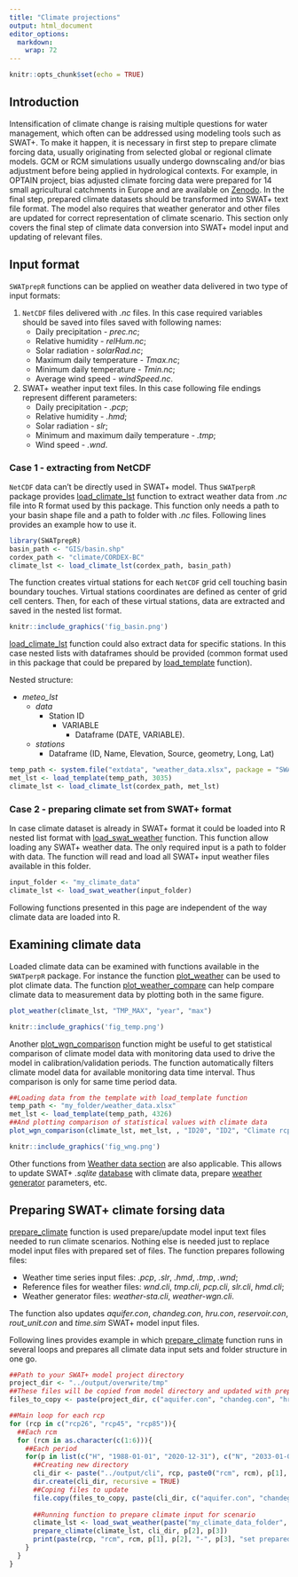 ```yaml
---
title: "Climate projections"
output: html_document
editor_options: 
  markdown: 
    wrap: 72
---
```


```r
knitr::opts_chunk$set(echo = TRUE)
```

## Introduction

Intensification of climate change is raising multiple questions for water management, which often can be addressed using modeling tools such as SWAT+. To make it happen, it is necessary in first step to prepare climate forcing data, usually originating from selected global or regional climate models. GCM or RCM simulations usually undergo downscaling and/or bias adjustment before being applied in hydrological contexts. For example, in OPTAIN project, bias adjusted climate forcing data were prepared for 14 small agricultural catchments in Europe and are available on [Zenodo](https://zenodo.org/record/6202062#.ZHYrXHZByUk). In the final step, prepared climate datasets should be transformed into SWAT+ text file format. The model also requires that weather generator and other files are updated for correct representation of climate scenario. This section only covers the final step of climate data conversion into SWAT+ model input and updating of relevant files.

## Input format

`SWATprepR` functions can be applied on weather data delivered in two type of input formats:

1. `NetCDF` files delivered with *.nc* files. In this case required variables should be saved into files saved with following names:
    + Daily precipitation - *prec.nc*; 
    + Relative humidity - *relHum.nc*;
    + Solar radiation - *solarRad.nc*;
    + Maximum daily temperature - *Tmax.nc*;
    + Minimum daily temperature - *Tmin.nc*;
    + Average wind speed - *windSpeed.nc*.
2. SWAT+ weather input text files. In this case following file endings represent different parameters:
    + Daily precipitation - *.pcp*; 
    + Relative humidity - *.hmd*;
    + Solar radiation - *slr*;
    + Minimum and maximum daily temperature - *.tmp*;
    + Wind speed - *.wnd*.

### Case 1 - extracting from NetCDF

`NetCDF` data can't be directly used in SWAT+ model. Thus `SWATperpR` package provides [load_climate_lst](../reference/load_climate_lst.html) function to extract weather data from *.nc* file into R format used by this package. This function only needs a path to your basin shape file and a path to folder with *.nc* files. Following lines provides an example how to use it.

```r
library(SWATprepR)
basin_path <- "GIS/basin.shp"
cordex_path <- "climate/CORDEX-BC"
climate_lst <- load_climate_lst(cordex_path, basin_path)
```

The function creates virtual stations for each `NetCDF` grid cell touching basin boundary touches. Virtual stations coordinates are defined as center of grid cell centers. Then, for each of these virtual stations, data are extracted and saved in the nested list format. 

```r
knitr::include_graphics('fig_basin.png')
```

[load_climate_lst](../reference/load_climate_lst.html) function could also extract data for specific stations. In this case nested lists with dataframes should be provided (common format used in this package that could be prepared by [load_template](../reference/load_template.html) function). 

Nested structure:

+ *meteo_lst*
    + *data*
        + Station ID
            + VARIABLE
                + Dataframe (DATE, VARIABLE). 
    + *stations*
        + Dataframe (ID, Name, Elevation, Source, geometry, Long, Lat) 

```r
temp_path <- system.file("extdata", "weather_data.xlsx", package = "SWATprepR")
met_lst <- load_template(temp_path, 3035)
climate_lst <- load_climate_lst(cordex_path, met_lst)
```

###  Case 2 - preparing climate set from SWAT+ format

In case climate dataset is already in SWAT+ format it could be loaded into R nested list format with [load_swat_weather](../reference/load_swat_weather.html) function. This function allow loading any SWAT+ weather data. The only required input is a path to folder with data. The function will read and load all SWAT+ input weather files available in this folder. 

```r
input_folder <- "my_climate_data"
climate_lst <- load_swat_weather(input_folder)
```

Following functions presented in this page  are independent of the way climate data are loaded into R. 

## Examining climate data

Loaded climate data can be examined with functions available in the `SWATperpR` package. For instance the function [plot_weather](../reference/plot_weather.html) can be used to plot climate data. The function [plot_weather_compare](../reference/plot_weather_compare.html) can help compare climate data to measurement data by plotting both in the same figure. 

```r
plot_weather(climate_lst, "TMP_MAX", "year", "max")
```

```r
knitr::include_graphics('fig_temp.png')
```

Another [plot_wgn_comparison](../reference/plot_wgn_comparison.html) function might be useful to get statistical comparison of climate model data with monitoring data used to drive the model in calibration/validation periods. The function automatically filters climate model data for available monitoring data time interval. Thus comparison is only for same time period data.  

```r
##Loading data from the template with load_template function
temp_path <- "my_folder/weather_data.xlsx"
met_lst <- load_template(temp_path, 4326)
##And plotting comparison of statistical values with climate data
plot_wgn_comparison(climate_lst, met_lst, , "ID20", "ID2", "Climate rcp26m1", "Monitoring data", "comparison")
```

```r
knitr::include_graphics('fig_wng.png')
```

Other functions from [Weather data section](../articles/weather.html) are also applicable. This allows to update SWAT+ *.sqlite* [database](https://biopsichas.github.io/SWATprepR/articles/weather.html#wgn-input-function) with climate data, prepare [weather generator](https://biopsichas.github.io/SWATprepR/articles/weather.html#wgn-input-function) parameters, etc.

## Preparing SWAT+ climate forsing data

[prepare_climate](../reference/prepare_climate.html) function is used prepare/update model input text files needed to run climate scenarios. Nothing else is needed just to replace model input files with prepared set of files. The function prepares following files:

+ Weather time series input files: *.pcp*, *.slr*, *.hmd*, *.tmp*, *.wnd*;
+ Reference files for weather files: *wnd.cli*, *tmp.cli*, *pcp.cli*, *slr.cli*, *hmd.cli*;
+ Weather generator files: *weather-sta.cli*, *weather-wgn.cli*.

The function also updates *aquifer.con*, *chandeg.con*, *hru.con*, *reservoir.con*, *rout_unit.con* and *time.sim* SWAT+ model input files.

Following lines provides example in which  [prepare_climate](../reference/prepare_climate.html) function runs in several loops and prepares all climate data input sets and folder structure in one go.  

```r
##Path to your SWAT+ model project directory
project_dir <- "../output/overwrite/tmp"
##These files will be copied from model directory and updated with prepare_climate function
files_to_copy <- paste(project_dir, c("aquifer.con", "chandeg.con", "hru.con", "reservoir.con", "rout_unit.con", "time.sim"), sep="/")

##Main loop for each rcp
for (rcp in c("rcp26", "rcp45", "rcp85")){
  ##Each rcm
  for (rcm in as.character(c(1:6))){
    ##Each period
    for(p in list(c("H", "1988-01-01", "2020-12-31"), c("N", "2033-01-01", "2065-12-31"), c("E", "2067-01-01", "2099-12-31"))){
      ##Creating new directory
      cli_dir <- paste("../output/cli", rcp, paste0("rcm", rcm), p[1], sep = "/")
      dir.create(cli_dir, recursive = TRUE)
      ##Coping files to update
      file.copy(files_to_copy, paste(cli_dir, c("aquifer.con", "chandeg.con", "hru.con", "reservoir.con", "rout_unit.con", "time.sim"), sep = "/"), overwrite = TRUE)
      
      ##Running function to prepare climate input for scenario
      climate_lst <- load_swat_weather(paste("my_climate_data_folder", rcp, rcm, sep = "/"))
      prepare_climate(climate_lst, cli_dir, p[2], p[3])
      print(paste(rcp, "rcm", rcm, p[1], p[2], "-", p[3], "set prepared."))
    }
  }
}
```
